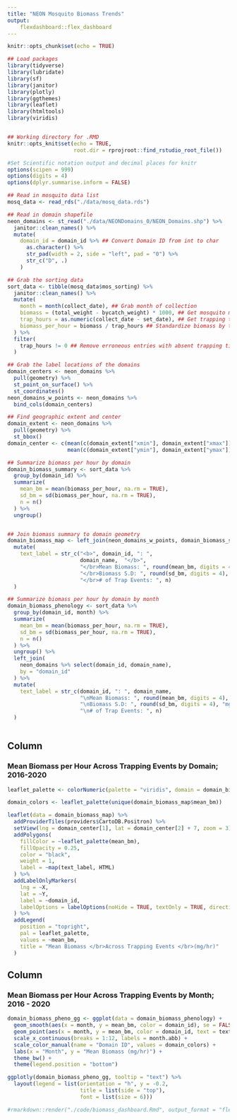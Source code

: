 ```yaml
---
title: "NEON Mosquito Biomass Trends"
output:
    flexdashboard::flex_dashboard
---
```


```r
knitr::opts_chunk$set(echo = TRUE)

## Load packages
library(tidyverse)
library(lubridate)
library(sf)
library(janitor)
library(plotly)
library(ggthemes)
library(leaflet)
library(htmltools)
library(viridis)


## Working directory for .RMD
knitr::opts_knit$set(echo = TRUE,
                     root.dir = rprojroot::find_rstudio_root_file())

#Set Scientific notation output and decimal places for knitr
options(scipen = 999)
options(digits = 4)
options(dplyr.summarise.inform = FALSE)

```

```r

## Read in mosquito data list
mosq_data <- read_rds("./data/mosq_data.rds")

## Read in domain shapefile
neon_domains <- st_read("./data/NEONDomains_0/NEON_Domains.shp") %>%
  janitor::clean_names() %>%
  mutate(
    domain_id = domain_id %>% ## Convert Domain ID from int to char
      as.character() %>%
      str_pad(width = 2, side = "left", pad = "0") %>%
      str_c("D", .)
    )

## Grab the sorting data
sort_data <- tibble(mosq_data$mos_sorting) %>%
  janitor::clean_names() %>%
  mutate(
    month = month(collect_date), ## Grab month of collection
    biomass = (total_weight - bycatch_weight) * 1000, ## Get mosquito mass in mg
    trap_hours = as.numeric(collect_date - set_date), ## Get trapping time
    biomass_per_hour = biomass / trap_hours ## Standardize biomass by trapping time
  ) %>%
  filter(
    trap_hours != 0 ## Remove erroneous entries with absent trapping times
  )

```

```r

## Grab the label locations of the domains
domain_centers <- neon_domains %>% 
  pull(geometry) %>% 
  st_point_on_surface() %>% 
  st_coordinates()
neon_domains_w_points <- neon_domains %>% 
  bind_cols(domain_centers)

## Find geographic extent and center
domain_extent <- neon_domains %>%
  pull(geometry) %>%
  st_bbox()
domain_center <- c(mean(c(domain_extent["xmin"], domain_extent["xmax"])), 
                   mean(c(domain_extent["ymin"], domain_extent["ymax"])))

## Summarize biomass per hour by domain
domain_biomass_summary <- sort_data %>% 
  group_by(domain_id) %>%
  summarize(
    mean_bm = mean(biomass_per_hour, na.rm = TRUE),
    sd_bm = sd(biomass_per_hour, na.rm = TRUE), 
    n = n()
  ) %>%
  ungroup()


## Join biomass summary to domain geometry  
domain_biomass_map <- left_join(neon_domains_w_points, domain_biomass_summary, by = "domain_id") %>%
  mutate(
    text_label = str_c("<b>", domain_id, ": ",
                       domain_name,  "</b>",
                       "</br>Mean Biomass: ", round(mean_bm, digits = 4), "mg/hr",
                       "</br>Biomass S.D: ", round(sd_bm, digits = 4), "mg/hr",
                       "</br># of Trap Events: ", n)
  )

## Summarize biomass per hour by domain by month
domain_biomass_phenology <- sort_data %>% 
  group_by(domain_id, month) %>%
  summarize(
    mean_bm = mean(biomass_per_hour, na.rm = TRUE),
    sd_bm = sd(biomass_per_hour, na.rm = TRUE), 
    n = n()
  ) %>%
  ungroup() %>%
  left_join(
    neon_domains %>% select(domain_id, domain_name),
    by = "domain_id"
  ) %>%
  mutate(
    text_label = str_c(domain_id, ": ", domain_name,
                       "\nMean Biomass: ", round(mean_bm, digits = 4), "mg/hr",
                       "\nBiomass S.D: ", round(sd_bm, digits = 4), "mg/hr",
                       "\n# of Trap Events: ", n)
  )
  
```

Column 
-------------------------------------
    
### Mean Biomass per Hour Across Trapping Events by Domain; 2016-2020

```r



leaflet_palette <- colorNumeric(palette = "viridis", domain = domain_biomass_map$mean_bm)

domain_colors <- leaflet_palette(unique(domain_biomass_map$mean_bm))

leaflet(data = domain_biomass_map) %>%
  addProviderTiles(providers$CartoDB.Positron) %>% 
  setView(lng = domain_center[1], lat = domain_center[2] + 7, zoom = 3) %>%
  addPolygons(
    fillColor = ~leaflet_palette(mean_bm),
    fillOpacity = 0.25,
    color = "black",
    weight = 1,
    label = ~map(text_label, HTML)
  ) %>%
  addLabelOnlyMarkers(
    lng = ~X,
    lat = ~Y,
    label = ~domain_id,
    labelOptions = labelOptions(noHide = TRUE, textOnly = TRUE, direction = "center")
  ) %>%
  addLegend(
    position = "topright",
    pal = leaflet_palette,
    values = ~mean_bm,
    title = "Mean Biomass </br>Across Trapping Events </br>(mg/hr)"
  )

```

Column 
-------------------------------------
    
### Mean Biomass per Hour Across Trapping Events by Month; 2016 - 2020

```r

domain_biomass_pheno_gg <- ggplot(data = domain_biomass_phenology) +
  geom_smooth(aes(x = month, y = mean_bm, color = domain_id), se = FALSE, size = 0.5, span = 0.4) +
  geom_point(aes(x = month, y = mean_bm, color = domain_id, text = text_label)) +
  scale_x_continuous(breaks = 1:12, labels = month.abb) +
  scale_color_manual(name = "Domain ID", values = domain_colors) +
  labs(x = "Month", y = "Mean Biomass (mg/hr)") +
  theme_bw() +
  theme(legend.position = "bottom")

ggplotly(domain_biomass_pheno_gg, tooltip = "text") %>%
  layout(legend = list(orientation = "h", y = -0.2,
                       title = list(side = "top"),
                       font = list(size = 6)))
```

```r

#rmarkdown::render("./code/biomass_dashboard.Rmd", output_format = "flexdashboard::flex_dashboard")

```
